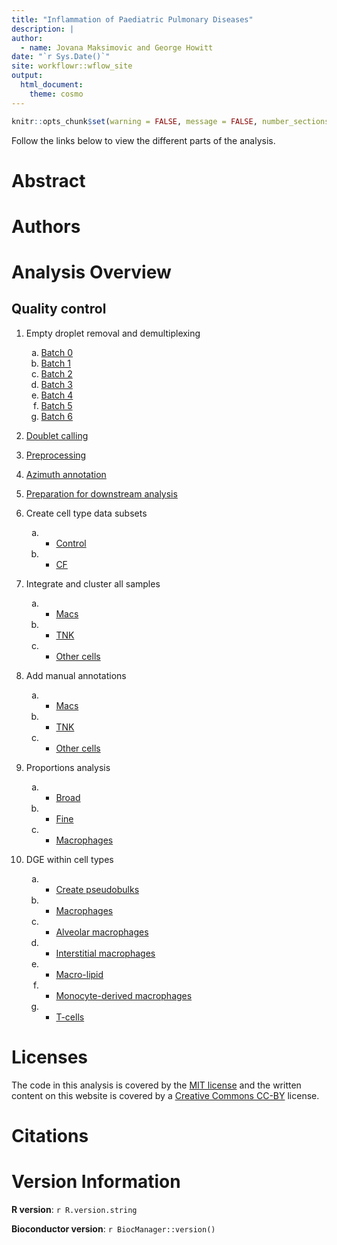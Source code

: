 ```yaml
---
title: "Inflammation of Paediatric Pulmonary Diseases"
description: |
author:
  - name: Jovana Maksimovic and George Howitt
date: "`r Sys.Date()`"
site: workflowr::wflow_site
output:
  html_document: 
    theme: cosmo
---
```


```r
knitr::opts_chunk$set(warning = FALSE, message = FALSE, number_sections = FALSE)
```

Follow the links below to view the different parts of the analysis. 


# Abstract {-}



# Authors {-}


 
# Analysis Overview {-}
## Quality control {-}

1. Empty droplet removal and demultiplexing
    a) [Batch 0](01.0_preprocessed_batch0.html)
    b) [Batch 1](01.1_preprocessed_batch1.html)
    c) [Batch 2](01.2_preprocessed_batch2.html)
    d) [Batch 3](01.3_preprocessed_batch3.html)
    e) [Batch 4](01.4_preprocessed_batch4.html)
    f) [Batch 5](01.5_preprocessed_batch5.html)
    f) [Batch 6](01.6_preprocessed_batch6.html)



2. [Doublet calling](doubletCalling.html)


3. [Preprocessing](preprocessing.html)


4. [Azimuth annotation](azimuthAnnotation.html)


5. [Preparation for downstream analysis](prepare.html)



10. Create cell type data subsets
    a)    - [Control](control_only.html)
    b)    - [CF](CF_only.html)



11. Integrate and cluster all samples
    a)    - [Macs](marker_genes_macrophages_seu_int.html)
    b)    - [TNK](marker_genes_Tcells_seu_int.html)
    c)    - [Other cells](marker_genes_others_seu_int.html) 
    


12. Add manual annotations
    a)    - [Macs](macrophages.cluster_labels.html)
    b)    - [TNK](TNK.cluster_labels.html)
    c)    - [Other cells](other.cluster_labels.html)
     


12. Proportions analysis
    a)    - [Broad](C133_Neeland.broad_proportions.html)
    b)    - [Fine](C133_Neeland.fine_proportions.html)
    c)    - [Macrophages](C133_Neeland.macrophage_proportions.html)



12. DGE within cell types
    a)    - [Create pseudobulks](pseudobulk.manual_annotations.html)
    b)    - [Macrophages](pseudobulk.macrophages_CF_DGE.html)
    c)    - [Alveolar macrophages](pseudobulk.alveolar.macrophages_CF_DGE.html)
    d)    - [Interstitial macrophages](pseudobulk.interstitial-macrophages_CF_DGE.html)
    e)    - [Macro-lipid](pseudobulk.macro-lipid_CF_DGE.html)
    f)    - [Monocyte-derived macrophages](pseudobulk.monocyte-derived-macs_CF_DGE.html)
    g)    - [T-cells](pseudobulk.T-cells_CF_DGE.html)
    

    
# Licenses {-}

The code in this analysis is covered by the [MIT license][mit] and the written
content on this website is covered by a [Creative Commons CC-BY][cc] license.


# Citations {-}



# Version Information  {-}

**R version**: `r R.version.string`

**Bioconductor version**: `r BiocManager::version()`


[mit]: https://choosealicense.com/licenses/mit/ "MIT License"
[cc]: https://choosealicense.com/licenses/cc-by-4.0/ "CC-BY License"

